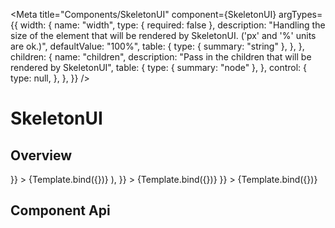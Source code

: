 
<Meta
  title="Components/SkeletonUI"
  component={SkeletonUI}
  argTypes={{
    width: {
      name: "width",
      type: { required: false },
      description:
        "Handling the size of the element that will be rendered by SkeletonUI. ('px' and '%' units are ok.)",
      defaultValue: "100%",
      table: {
        type: { summary: "string" },
      },
    },
    children: {
      name: "children",
      description: "Pass in the children that will be rendered by SkeletonUI",
      table: {
        type: { summary: "node" },
      },
      control: {
        type: null,
      },
    },
  }}
/>

# SkeletonUI

## Overview


<Canvas>
  <Story
    name="Rectangle"
    args={{ children: <div style={{ width: "200px", height: "50px" }} /> }}
  >
    {Template.bind({})}
  </Story>
</Canvas>

<Canvas>
  <Story
    name="Circle"
    args={{
      children: (
        <div style={{ width: "50px", height: "50px", borderRadius: "50%" }} />
      ),
    }}
  >
    {Template.bind({})}
  </Story>
</Canvas>

<Canvas>
  <Story
    name="Text"
    args={{ children: <div style={{ width: "100%", height: "16px" }} /> }}
  >
    {Template.bind({})}
  </Story>
</Canvas>

## Component Api

<ArgsTable story="Rectangle" />
